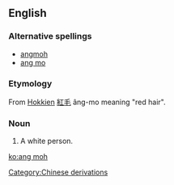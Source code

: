 ==English==

===Alternative spellings===
*[[angmoh]] 
*[[ang mo]] 

===Etymology===
From [[Hokkien]] [[紅毛]] âng-mo meaning "red hair".

===Noun===
{{en-noun}}
# {{Singapore}} A white person.

[[Category:Chinese derivations]]

[[ko:ang moh]]